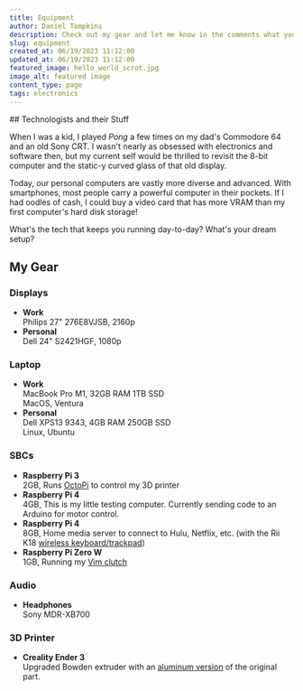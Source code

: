 ```yaml
---
title: Equipment
author: Daniel Tompkins
description: Check out my gear and let me know in the comments what you're using!
slug: equipment
created_at: 06/19/2023 11:12:00
updated_at: 06/19/2023 11:12:00
featured_image: hello_world_scrot.jpg
image_alt: featured image
content_type: page
tags: electronics
---
```

<ProseWrapper>
## Technologists and their Stuff

When I was a kid, I played _Pong_ a few times on my dad's Commodore 64 and an old Sony CRT. I wasn't nearly as obsessed with electronics and software then, but my current self would be thrilled to revisit the 8-bit computer and the static-y curved glass of that old display.

Today, our personal computers are vastly more diverse and advanced. With smartphones, most people carry a powerful computer in their pockets. If I had oodles of cash, I could buy a video card that has more VRAM than my first computer's hard disk storage!

What's the tech that keeps you running day-to-day? What's your dream setup?

## My Gear

### Displays
- **Work**<br/>
  Philips 27" 276E8VJSB, 2160p
- **Personal**<br/>
  Dell 24" S2421HGF, 1080p

### Laptop
- **Work**<br/>
  MacBook Pro M1, 32GB RAM 1TB SSD<br/>
  MacOS, Ventura
- **Personal**<br/>
  Dell XPS13 9343, 4GB RAM 250GB SSD<br/>
  Linux, Ubuntu

### SBCs
- **Raspberry Pi 3**<br/>
  2GB, Runs [OctoPi](https://octoprint.org/download/) to control my 3D printer
- **Raspberry Pi 4**<br/>
  4GB, This is my little testing computer. Currently sending code to an Arduino for motor control.
- **Raspberry Pi 4**<br/>
  8GB, Home media server to connect to Hulu, Netflix, etc. (with the Rii K18 [wireless keyboard/trackpad](https://www.amazon.com/Rii-Wireless-Keyboard-Rechargable-Raspberry/dp/B077VYRMC1/ref=sr_1_9?keywords=Keyboard%2BWith%2BTouchpad&qid=1680708151&sr=8-9&th=1))
- **Raspberry Pi Zero W**<br/>
  1GB, Running my [Vim clutch](/vim-clutch)

### Audio
- **Headphones**<br/>
  Sony MDR-XB700

### 3D Printer
- **Creality Ender 3**<br/>
  Upgraded Bowden extruder with an [aluminum version](https://www.amazon.com/CHPOWER-Extruder-Upgraded-Replacement-Extruders/dp/B079JZ374W/ref=sr_1_4?keywords=ender+3+aluminum+extruder&qid=1680708657&sprefix=ender+3+aluminum%2Caps%2C333&sr=8-4) of the original part.
</ProseWrapper>
